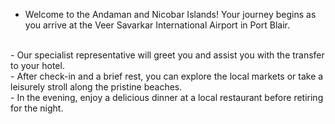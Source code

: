 - Welcome to the Andaman and Nicobar Islands! Your journey begins as you arrive at the Veer Savarkar International Airport in Port Blair.
<br/>
- Our specialist representative will greet you and assist you with the transfer to your hotel.
<br/>
- After check-in and a brief rest, you can explore the local markets or take a leisurely stroll along the pristine beaches.
<br/>
- In the evening, enjoy a delicious dinner at a local restaurant before retiring for the night.